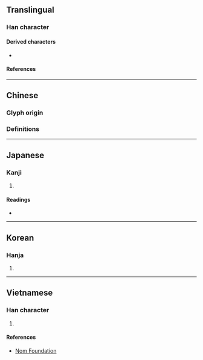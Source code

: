 {{also|況}}
{{character info/new}}
{{character info/new|codepoint=0x2F81B}}
==Translingual==
{{stroke order|strokes=7}}

===Han character===
{{Han char|rn=15|rad=冫|as=05|sn=7|four=|canj=YU|ids=⿰冫兄(U+51B5),⿰二兄(U+2F81B)}}

====Derived characters====
* {{l|mul|𪋃}}

====References====
{{Han ref|kx=0131.300|dkj=01620|dj=0295.010|hdz=10295.170|uh=51B5}}
{{Han ref|uh=2F81B}}

----

==Chinese==

===Glyph origin===
{{Han etym}}
{{Han simp|況|f=氵|t=冫}}

===Definitions===
{{zh-see|況|sv}}

----

==Japanese==

===Kanji===
{{ja-kanji|grade=|rs=冫05}}

# {{alternative form of|況|lang=ja}}

====Readings====
* {{ja-readings|on=[[きょう]] (kyō)|kun=[[いわんや]] (iwan'ya), [[おもむき]] (omomuki)}}

----

==Korean==

===Hanja===
{{ko-hanja|hangeul=황|rv=hwang|mr=hwang}}

# {{defn|lang=ko|sort=冫05}}

----

==Vietnamese==

===Han character===
{{vi-hantu|rs=冫05|[[huống]]}}

# {{defn|lang=vi|sort=冫05}}

====References====
* [http://nomfoundation.org/common/nom_details.php?codepoint=51B5 Nom Foundation]